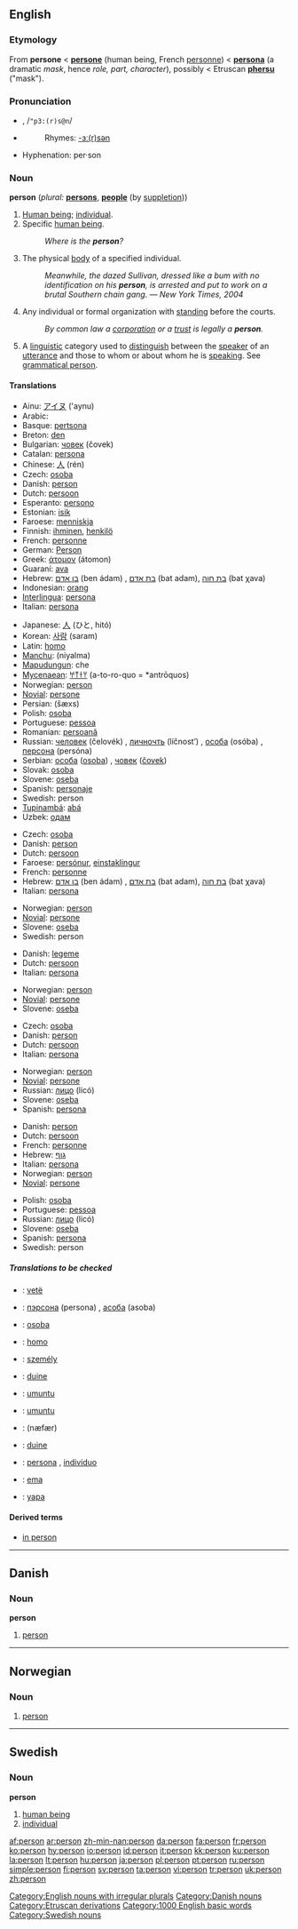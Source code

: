 {{see|Person}}
{{wikipedia|Person (disambiguation)}}
==English==

{{rank|wife|hear|least|311|person|case|fact|known}}

===Etymology===
From {{ME.}} '''persone''' < {{OF.}} '''[[persone]]''' (human being, French [[personne]]) < {{L.}} '''[[persona]]''' (a dramatic ''mask'', hence ''role, part, character''), possibly < Etruscan '''[[phersu]]''' ("mask").

===Pronunciation===
*{{IPA|/ˈpɜː(r)sən/}}, /<tt>"p3:(r)s@n</tt>/
*{{audio|en-us-person.ogg|Audio (US)}}
*:Rhymes: [[Rhymes:English:-ɜː(r)sən|-ɜː(r)sən]]
*Hyphenation: per&middot;son

===Noun===
{{wikipedia}}
'''person''' (''plural:'' '''[[persons]]''', '''[[people]]''' (by [[suppletion]]))

# [[Human being]]; [[individual]].
# Specific [[human being]].
#:''Where is the '''person'''?''
# The physical [[body]] of a specified individual.
#:''Meanwhile, the dazed Sullivan, dressed like a bum with no identification on his '''person''', is arrested and put to work on a brutal Southern chain gang.'' — ''New York Times, 2004''
# {{law}} Any individual or formal organization with [[standing]] before the courts.
#:''By common law a [[corporation]] or a [[trust]] is legally a '''person'''.''
# {{grammar}} A [[linguistic]] category used to [[distinguish]] between the [[speaker]] of an [[utterance]] and those to whom or about whom he is [[speaking]]. See [[grammatical person]].

====Translations====
{{trans-top|Human being}}
*Ainu: [[アイヌ]] ('aynu)
*Arabic: {{ARchar|[[شخص|شَخص]]}} {{IPAchar|(ʃáxʂ)}}
*Basque: [[pertsona]]
*Breton: [[den]] {{m}}
*Bulgarian: [[човек]] (čovek) {{m}}
*Catalan: [[persona]] {{f}}
*Chinese: [[人]] (rén)
*Czech: [[osoba]] {{f}}
*Danish: [[#Danish|person]] {{c}}
*Dutch: [[persoon]] {{m}} {{f}}
*Esperanto: [[persono]]
*Estonian: [[isik]]
*Faroese: [[menniskja]] {{n}}
*Finnish: [[ihminen]], [[henkilö]]
*French: [[personne]] {{f}}
*German: [[Person]] {{f}}
*Greek: [[άτομον]] (átomon) {{n}}
*Guaraní: [[ava]]
*Hebrew: [[בן אדם]] (ben ádam) {{m}}, [[בת אדם]] (bat adam){{f}}, [[בת חוה]] (bat χava) {{f}}
*Indonesian: [[orang]]
*[[Interlingua]]: [[persona]]
*Italian: [[persona]] {{f}}
{{trans-mid}}
*Japanese: [[人]] (ひと, hitó)
*Korean: [[사람]] (saram)
*Latin: [[homo]] {{m}}
*[[Manchu]]: (niyalma)
*[[Mapudungun]]: che
*[[Mycenaean]]: [[𐀀𐀵𐀫𐀦]] (a-to-ro-quo = *antrōquos)
*Norwegian: [[#Norwegian|person]]
*[[Novial]]: [[persone]]
*Persian: {{FAchar|[[شخص|شَخص]]}} (šæxs)
*Polish: [[osoba]] {{f}}
*Portuguese: [[pessoa]] {{f}}
*Romanian: [[persoană]] {{f}}
*Russian: [[человек]] (čelovék) {{m}}, [[личночть]] (líčnost’) {{n}}, [[особа]] (osóba) {{f}}, [[персона]] (persóna) {{f}}
*Serbian: [[особа]] ([[osoba]]) {{f}}, [[човек]] ([[čovek]]) {{m}}
*Slovak: [[osoba#Slovak|osoba]] {{f}}
*Slovene: [[oseba]] {{f}}
*Spanish: [[personaje]]
*Swedish: person
*[[Tupinambá]]: [[abá]]
*Uzbek: [[одам]]
{{trans-bottom}}

{{trans-top|Specific human being}}
*Czech: [[osoba]] {{f}}
*Danish: [[#Danish|person]] {{c}}
*Dutch: [[persoon]] {{mf}}
*Faroese: [[persónur]], [[einstaklingur]] {{m}}
*French: [[personne]] {{f}}
*Hebrew: [[בן אדם]] (ben ádam) {{m}}, [[בת אדם]] (bat adam){{f}}, [[בת חוה]] (bat χava) {{f}}
*Italian: [[persona]] {{f}}
{{trans-mid}}
*Norwegian: [[#Norwegian|person]]
*[[Novial]]: [[persone]]
*Slovene: [[oseba]] {{f}}
*Swedish: person
{{trans-bottom}}

{{trans-top|The physical body of a specified individual}}
*Danish: [[legeme]] {{n}}
*Dutch: [[persoon]] {{mf}}
*Italian: [[persona]] {{f}}
{{trans-mid}}
*Norwegian: [[#Norwegian|person]]
*[[Novial]]: [[persone]]
*Slovene: [[oseba]] {{f}}
{{trans-bottom}}

{{trans-top|Any individual or formal organization with standing before the courts}}
*Czech: [[osoba]] {{f}}
*Danish: [[#Danish|person]] {{c}}
*Dutch: [[persoon]] {{mf}}
*Italian: [[persona]] {{f}}
{{trans-mid}}
*Norwegian: [[#Norwegian|person]]
*[[Novial]]: [[persone]]
*Russian: [[лицо]] (licó) {{n}}
*Slovene: [[oseba]] {{f}}
*Spanish: [[persona]] {{f}}
{{trans-bottom}}

{{trans-top|A linguistic category}}
*Danish: [[#Danish|person]] {{c}}
*Dutch: [[persoon]] {{mf}}
*French: [[personne]] {{f}}
*Hebrew: [[גוף]] {{m}}
*Italian: [[persona]] {{f}}
*Norwegian: [[#Norwegian|person]]
*[[Novial]]: [[persone]]
{{trans-mid}}
*Polish: [[osoba]] {{f}}
*Portuguese: [[pessoa]] {{f}}
*Russian: [[лицо]] (licó) {{n}}
*Slovene: [[oseba]] {{f}}
*Spanish: [[persona]] {{f}}
*Swedish: person
{{trans-bottom}}

=====Translations to be checked=====
{{checktrans}}
{{top}}
*{{ttbc|Albanian}}: [[vetë]] {{f}}
*{{ttbc|Belarusian}}: [[пэрсона]] (persona) {{f}}, [[асоба]] (asoba) {{f}}
*{{ttbc|Croatian}}: [[osoba]] {{f}}
*{{ttbc|Esperanto}}: [[homo]]
*{{ttbc|Hungarian}}: [[személy]]
*{{ttbc|Irish}}: [[duine]]
*{{ttbc|Kinyarwanda}}: [[umuntu]]
{{mid}}
*{{ttbc|Kirundi}}: [[umuntu]]
*{{ttbc|Persian}}: {{FAchar|[[نفر|نَفَر]]}} (næfær)
*{{ttbc|Scottish Gaelic}}: [[duine]] {{m}}
*{{ttbc|Spanish}}: [[persona]] {{f}}, [[individuo]] {{m}}
*{{ttbc|Tetum}}: [[ema]]
*{{ttbc|Warlpiri}}: [[yapa]]
{{bottom}}

====Derived terms====
*[[in person]]

[[Category:English nouns with irregular plurals]]

----

==Danish==

===Noun===
'''person''' {{c}}

# [[#English|person]]

[[Category:Danish nouns]]

----

==Norwegian==

===Noun===
{{no-noun-m1|person}}

# [[#English|person]]

----

==Swedish==
{{sv-noun|gender=Common|person|personen|personer|personerna|persons|personens|personers|personernas}}

===Noun===
'''person'''

# [[human being]]
# [[individual]]

[[Category:Etruscan derivations]]
[[Category:1000 English basic words]]
[[Category:Swedish nouns]]

[[af:person]]
[[ar:person]]
[[zh-min-nan:person]]
[[da:person]]
[[fa:person]]
[[fr:person]]
[[ko:person]]
[[hy:person]]
[[io:person]]
[[id:person]]
[[it:person]]
[[kk:person]]
[[ku:person]]
[[la:person]]
[[lt:person]]
[[hu:person]]
[[ja:person]]
[[pl:person]]
[[pt:person]]
[[ru:person]]
[[simple:person]]
[[fi:person]]
[[sv:person]]
[[ta:person]]
[[vi:person]]
[[tr:person]]
[[uk:person]]
[[zh:person]]